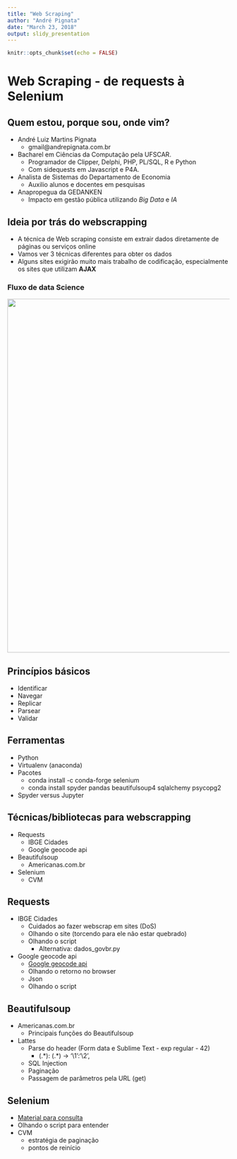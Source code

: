 ```yaml
---
title: "Web Scraping"
author: "André Pignata"
date: "March 23, 2018"
output: slidy_presentation
---
```


```r
knitr::opts_chunk$set(echo = FALSE)
```
# Web Scraping - de requests à Selenium

## Quem estou, porque sou, onde vim?
  
  - André Luiz Martins Pignata
    - gmail@andrepignata.com.br
  - Bacharel em Ciências da Computação pela UFSCAR.
    - Programador de Clipper, Delphi, PHP, PL/SQL, R e Python
    - Com sidequests em Javascript e P4A.
  - Analista de Sistemas do Departamento de Economia
    - Auxilio alunos e docentes em pesquisas
  - Anapropegua da GEDANKEN
    - Impacto em gestão pública utilizando *Big Data* e *IA*

  
  
## Ideia por trás do webscrapping  

  - A técnica de Web scraping consiste em extrair dados diretamente de páginas ou serviços online
  - Vamos ver 3 técnicas diferentes para obter os dados
  - Alguns sites exigirão muito mais trabalho de codificação, especialmente os sites que utilizam **AJAX**
  
### Fluxo de data Science
<img src='cycle.png' width='800px'></img>


## Princípios básicos 

  - Identificar
  - Navegar
  - Replicar
  - Parsear
  - Validar
  
## Ferramentas
  - Python
  - Virtualenv (anaconda)
  - Pacotes
    - conda install -c conda-forge selenium 
    - conda install spyder pandas beautifulsoup4 sqlalchemy psycopg2
  - Spyder versus Jupyter

## Técnicas/bibliotecas para webscrapping

  - Requests
    - IBGE Cidades
    - Google geocode api
  - Beautifulsoup
    - Americanas.com.br
  - Selenium
    - CVM

## Requests

  - IBGE Cidades
      - Cuidados ao fazer webscrap em sites (DoS)
      - Olhando o site (torcendo para ele não estar quebrado)
      - Olhando o script
        - Alternativa: dados_govbr.py
    
  - Google geocode api
    - [Google geocode api](https://developers.google.com/maps/documentation/geocoding/intro?hl=pt-br)
    - Olhando o retorno no browser
    - Json
    - Olhando o script



## Beautifulsoup

  - Americanas.com.br
    - Principais funções do Beautifulsoup
  - Lattes
    - Parse do header (Form data e Sublime Text - exp regular - 42)
      - (.\*): (.*) -> '\\1':'\\2',
    - SQL Injection
    - Paginação
    - Passagem de parâmetros pela URL (get)

## Selenium

  - [Material para consulta](https://goo.gl/QLdDbo)
  - Olhando o script para entender
  - CVM
    - estratégia de paginação
    - pontos de reinício
